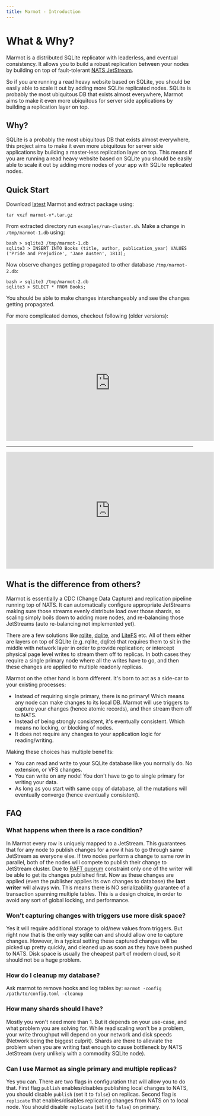 ```yaml
---
title: Marmot - Introduction
---
```


# What & Why?

Marmot is a distributed SQLite replicator with leaderless, and eventual consistency. It allows you to build a robust replication
between your nodes by building on top of fault-tolerant [NATS JetStream](https://nats.io/).

So if you are running a read heavy website based on SQLite, you should be easily able to scale it out by adding more SQLite replicated nodes.
SQLite is probably the most ubiquitous DB that exists almost everywhere, Marmot aims to make it even more ubiquitous for server
side applications by building a replication layer on top.

## Why?

SQLite is a probably the most ubiquitous DB that exists almost everywhere, this project aims to make it even more ubiquitous for server
side applications by building a master-less replication layer on top. This means if you are running a read heavy website based on SQLite
you should be easily able to scale it out by adding more nodes of your app with SQLite replicated nodes.

## Quick Start

Download [latest](https://github.com/maxpert/marmot/releases/latest) Marmot and extract package using:

```
tar vxzf marmot-v*.tar.gz
```

From extracted directory run `examples/run-cluster.sh`. Make a change in `/tmp/marmot-1.db` using:

```
bash > sqlite3 /tmp/marmot-1.db
sqlite3 > INSERT INTO Books (title, author, publication_year) VALUES ('Pride and Prejudice', 'Jane Austen', 1813);
```

Now observe changes getting propagated to other database `/tmp/marmot-2.db`:

```
bash > sqlite3 /tmp/marmot-2.db
sqlite3 > SELECT * FROM Books;
```

You should be able to make changes interchangeably and see the changes getting propagated.

For more complicated demos, checkout following (older versions):

<center>
    <iframe width="560" height="315" src="https://www.youtube.com/embed/GQ5x8pc9vuI" title="YouTube video player" frameborder="0" allow="accelerometer; autoplay; clipboard-write; encrypted-media; gyroscope; picture-in-picture" allowFullScreen></iframe>
    <hr />
    <iframe width="560" height="315" src="https://www.youtube.com/embed/QqZl61bJ9BA" title="YouTube video player" frameborder="0" allow="accelerometer; autoplay; clipboard-write; encrypted-media; gyroscope; picture-in-picture" allowFullScreen></iframe>
</center>

## What is the difference from others?

Marmot is essentially a CDC (Change Data Capture) and replication pipeline running top of NATS. It can automatically configure appropriate
JetStreams making sure those streams evenly distribute load over those shards, so scaling simply boils down to adding more nodes, and
re-balancing those JetStreams (auto re-balancing not implemented yet).

There are a few solutions like [rqlite](https://github.com/rqlite/rqlite), [dqlite](https://dqlite.io/), and
[LiteFS](https://github.com/superfly/litefs) etc. All of them either are layers on top of SQLite (e.g.
rqlite, dqlite) that requires them to sit in the middle with network layer in order to provide
replication; or intercept physical page level writes to stream them off to replicas. In both
cases they require a single primary node where all the writes have to go, and then these
changes are applied to multiple readonly replicas.

Marmot on the other hand is born different. It's born to act as a side-car to your existing processes:
 - Instead of requiring single primary, there is no primary! Which means any node can make changes to its local DB.
   Marmot will use triggers to capture your changes (hence atomic records), and then stream them off to NATS.
 - Instead of being strongly consistent, it's eventually consistent. Which means no locking, or blocking of nodes.
 - It does not require any changes to your application logic for reading/writing.

Making these choices has multiple benefits:

- You can read and write to your SQLite database like you normally do. No extension, or VFS changes.
- You can write on any node! You don't have to go to single primary for writing your data.
- As long as you start with same copy of database, all the mutations will eventually converge
  (hence eventually consistent).

## FAQ

### What happens when there is a race condition?

In Marmot every row is uniquely mapped to a JetStream. This guarantees that for any node to publish changes for a row it
has to go through same JetStream as everyone else. If two nodes perform a change to same row in parallel, both of the
nodes will compete to publish their change to JetStream cluster. Due to
[RAFT quorum](https://docs.nats.io/running-a-nats-service/configuration/clustering/jetstream_clustering#raft)
constraint only one of the writer will be able to get its changes published first. Now as these changes are applied
(even the publisher applies its own changes to database) the **last writer** will always win. This means there is
NO serializability guarantee of a transaction spanning multiple tables. This is a design choice, in order to avoid
any sort of global locking, and performance.

### Won't capturing changes with triggers use more disk space?

Yes it will require additional storage to old/new values from triggers. But right now that is the only way
sqlite can and should allow one to capture changes. However, in a typical setting these captured
changes will be picked up pretty quickly, and cleaned up as soon as they have been pushed to NATS.
Disk space is usually the cheapest part of modern cloud, so it should not be a huge problem.

### How do I cleanup my database?

Ask marmot to remove hooks and log tables by:
`marmot -config /path/to/config.toml -cleanup`

### How many shards should I have?

Mostly you won't need more than 1. But it depends on your use-case, and what problem you are solving for. While read
scaling won't be a problem, your write throughput will depend on your network and disk speeds (Network being
the biggest culprit). Shards are there to alleviate the problem when you are writing fast enough to cause
bottleneck by NATS JetStream (very unlikely with a commodity SQLite node).

### Can I use Marmot as single primary and multiple replicas?

Yes you can. There are two flags in configuration that will allow you to do that. First flag `publish`
enables/disables publishing local changes to NATS, you should disable `publish` (set it to `false`)
on replicas. Second flag is `replicate` that enables/disables replicating changes from NATS on to
local node. You should disable `replicate` (set it to `false`) on primary.
